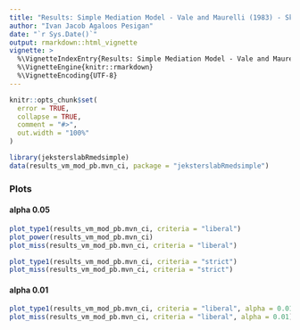 ```yaml
---
title: "Results: Simple Mediation Model - Vale and Maurelli (1983) - Skewness = 2, Kurtosis = 7 - Complete Data - Parametric Bootstrap Confidence Intervals Assuming Multivariate Normal Distribution"
author: "Ivan Jacob Agaloos Pesigan"
date: "`r Sys.Date()`"
output: rmarkdown::html_vignette
vignette: >
  %\VignetteIndexEntry{Results: Simple Mediation Model - Vale and Maurelli (1983) - Skewness = 2, Kurtosis = 7 - Complete Data - Parametric Bootstrap Confidence Intervals Assuming Multivariate Normal Distribution}
  %\VignetteEngine{knitr::rmarkdown}
  %\VignetteEncoding{UTF-8}
---
```


```r
knitr::opts_chunk$set(
  error = TRUE,
  collapse = TRUE,
  comment = "#>",
  out.width = "100%"
)
```

```r
library(jeksterslabRmedsimple)
data(results_vm_mod_pb.mvn_ci, package = "jeksterslabRmedsimple")
```

### Plots

#### alpha 0.05

```r
plot_type1(results_vm_mod_pb.mvn_ci, criteria = "liberal")
plot_power(results_vm_mod_pb.mvn_ci)
plot_miss(results_vm_mod_pb.mvn_ci, criteria = "liberal")
```

```r
plot_type1(results_vm_mod_pb.mvn_ci, criteria = "strict")
plot_miss(results_vm_mod_pb.mvn_ci, criteria = "strict")
```

#### alpha 0.01

```r
plot_type1(results_vm_mod_pb.mvn_ci, criteria = "liberal", alpha = 0.01)
plot_miss(results_vm_mod_pb.mvn_ci, criteria = "liberal", alpha = 0.01)
```
